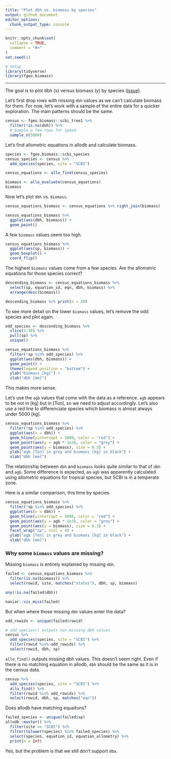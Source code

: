 ```yaml
---
title: "Plot dbh vs. biomass by species"
output: github_document
editor_options: 
  chunk_output_type: console
---
```


```r
knitr::opts_chunk$set(
  collapse = TRUE,
  comment = "#>"
)
set.seed(1)
```

```r
# Setup
library(tidyverse)
library(fgeo.biomass)
```

---

The goal is to plot dbh (x) versus biomass (y) by species ([issue](https://github.com/forestgeo/allodb/issues/73)). 

Let's first drop rows with missing `dbh` values as we can't calculate biomass for them. For now, let's work with a sample of the entire data for a quicker exploration. The main patterns should be the same.

```r
census <- fgeo.biomass::scbi_tree1 %>% 
  filter(!is.na(dbh)) %>% 
  # Sample a few rows for speed
  sample_n(5000)
```

Let's find allometric equations in allodb and calculate biomass.

```r
species <- fgeo.biomass::scbi_species
census_species <- census %>% 
  add_species(species, site = "SCBI")

census_equations <- allo_find(census_species)

biomass <- allo_evaluate(census_equations)
biomass
```

Now let's plot `dbh` vs. `biomass`.

```r
census_equations_biomass <- census_equations %>% right_join(biomass)

census_equations_biomass %>% 
  ggplot(aes(dbh, biomass)) + 
  geom_point()
```

A few `biomass` values seem too high.

```r
census_equations_biomass %>% 
  ggplot(aes(sp, biomass)) +
  geom_boxplot() +
  coord_flip()
```

The highest `biomass` values come from a few species. Are the allometric equations for those species correct?

```r
descending_biomass <- census_equations_biomass %>% 
  select(sp, equation_id, eqn, dbh, biomass) %>% 
  arrange(desc(biomass))

descending_biomass %>% print(n = 30)
```

To see more detail on the lower `biomass` values, let's remove the odd species and plot again.

```r
odd_species <- descending_biomass %>% 
  slice(1:30) %>% 
  pull(sp) %>% 
  unique()

census_equations_biomass %>% 
  filter(!sp %in% odd_species) %>% 
  ggplot(aes(dbh, biomass)) +
  geom_point() +
  theme(legend.position = "bottom") +
  ylab("biomass [kg]") +
  xlab("dbh [mm]")
```

This makes more sense. 

Let's use the `agb` values that come with the data as a reference. `agb` appears to be not in [kg] but in [Ton], so we need to adjust accordingly. Let's also use a red line to differenciate species which biomass is almost always under 5000 [kg].

```r
census_equations_biomass %>% 
  filter(!sp %in% odd_species) %>% 
  ggplot(aes(x = dbh)) +
  geom_hline(yintercept = 5000, color = "red") +
  geom_point(aes(y = agb * 1e3), color = "grey") +
  geom_point(aes(y = biomass), size = 0.3) +
  ylab("agb [Ton] in grey and biomass [kg] in black") +
  xlab("dbh [mm]")
```


The relationship between `dbh` and `biomass` looks quite similar to that of `dbh` and `agb`. Some difference is expected, as `agb` was apparently calculated using allometric equations for tropical species, but SCBI is in a temperate zone.

Here is a similar comparison, this time by species.

```r
census_equations_biomass %>% 
  filter(!sp %in% odd_species) %>% 
  ggplot(aes(x = dbh)) +
  geom_hline(yintercept = 5000, color = "red") +
  geom_point(aes(y = agb * 1e3), color = "grey") +
  geom_point(aes(y = biomass), size = 0.3) +
  facet_wrap("sp", ncol = 4) +
  ylab("agb [Ton] in grey and biomass [kg] in black") +
  xlab("dbh [mm]")
```

### Why some `biomass` values are missing?

Missing `biomass` is entirely explained by missing `dbh`.

```r
failed <- census_equations_biomass %>%
  filter(is.na(biomass)) %>%
  select(rowid, site, matches("status"), dbh, sp, biomass)

any(!is.na(failed$dbh))

naniar::vis_miss(failed)
```

But when where those missing `dbh` values enter the data?

```r
odd_rowids <- unique(failed$rowid)

# add_species() outputs non-missing dbh values
census %>% 
  add_species(species, site = "SCBI") %>% 
  filter(rowid %in% odd_rowids) %>% 
  select(rowid, dbh, sp)
```

`allo_find()` outputs missing dbh values. This doesn't seem right. Even if there is no matching equation in allodb, `dbh` should be the same as it is in the census data.

```r
census %>% 
  add_species(species, site = "SCBI") %>% 
  allo_find() %>% 
  filter(rowid %in% odd_rowids) %>% 
  select(rowid, dbh, sp, matches("eqn"))
```

Does allodb have matching equaitons?

```r
failed_species <- unique(failed$sp)
allodb::master() %>% 
  filter(site == "SCBI") %>% 
  filter(tolower(species) %in% failed_species) %>% 
  select(species, equation_id, equation_allometry) %>% 
  print(n = Inf)
```

Yes, but the problem is that we still don't support `dba`.
